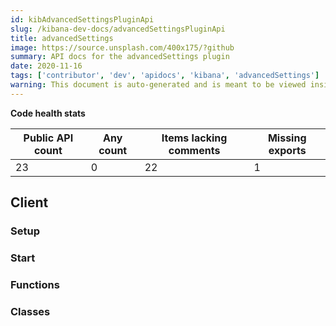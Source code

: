 ```yaml
---
id: kibAdvancedSettingsPluginApi
slug: /kibana-dev-docs/advancedSettingsPluginApi
title: advancedSettings
image: https://source.unsplash.com/400x175/?github
summary: API docs for the advancedSettings plugin
date: 2020-11-16
tags: ['contributor', 'dev', 'apidocs', 'kibana', 'advancedSettings']
warning: This document is auto-generated and is meant to be viewed inside our experimental, new docs system. Reach out in #docs-engineering for more info.
---
```







**Code health stats**

| Public API count  | Any count | Items lacking comments | Missing exports | 
|-------------------|-----------|------------------------|-----------------|
| 23 | 0 | 22 | 1 |

## Client

### Setup
<DocDefinitionList data={[advancedSettingsObj.client.setup]}/>

### Start
<DocDefinitionList data={[advancedSettingsObj.client.start]}/>

### Functions
<DocDefinitionList data={advancedSettingsObj.client.functions}/>

### Classes
<DocDefinitionList data={advancedSettingsObj.client.classes}/>

